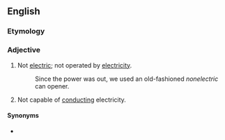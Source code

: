 ==English==

===Etymology===
{{prefix|en|non|electric}}

===Adjective===
{{en-adj|-}}

# Not [[electric]]; not operated by [[electricity]].
#: Since the power was out, we used an old-fashioned ''nonelectric'' can opener.
# Not capable of [[conduct]]ing electricity.

====Synonyms====
* {{l|en|nonelectrical}}